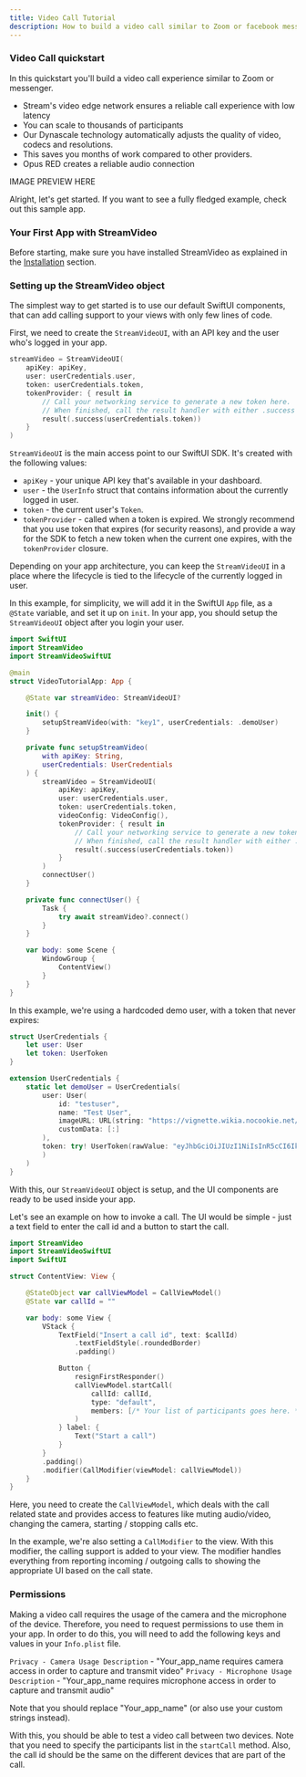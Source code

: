 ```yaml
---
title: Video Call Tutorial
description: How to build a video call similar to Zoom or facebook messenger
---
```


### Video Call quickstart

In this quickstart you'll build a video call experience similar to Zoom or messenger.

- Stream's video edge network ensures a reliable call experience with low latency
- You can scale to thousands of participants
- Our Dynascale technology automatically adjusts the quality of video, codecs and resolutions.
- This saves you months of work compared to other providers.
- Opus RED creates a reliable audio connection

IMAGE PREVIEW HERE

Alright, let's get started. If you want to see a fully fledged example, check out this sample app.

### Your First App with StreamVideo

Before starting, make sure you have installed StreamVideo as explained in the [Installation](../../basics/install.md) section.

### Setting up the StreamVideo object

The simplest way to get started is to use our default SwiftUI components, that can add calling support to your views with only few lines of code.

First, we need to create the `StreamVideoUI`, with an API key and the user who's logged in your app.

```swift
streamVideo = StreamVideoUI(
    apiKey: apiKey,
    user: userCredentials.user,
    token: userCredentials.token,
    tokenProvider: { result in
        // Call your networking service to generate a new token here.
        // When finished, call the result handler with either .success or .failure.
        result(.success(userCredentials.token))
    }
)
```

`StreamVideoUI` is the main access point to our SwiftUI SDK. It's created with the following values:

- `apiKey` - your unique API key that's available in your dashboard.
- `user` - the `UserInfo` struct that contains information about the currently logged in user.
- `token` - the current user's `Token`.
- `tokenProvider` - called when a token is expired. We strongly recommend that you use token that expires (for security reasons), and provide a way for the SDK to fetch a new token when the current one expires, with the `tokenProvider` closure.

Depending on your app architecture, you can keep the `StreamVideoUI` in a place where the lifecycle is tied to the lifecycle of the currently logged in user.

In this example, for simplicity, we will add it in the SwiftUI `App` file, as a `@State` variable, and set it up on `init`. In your app, you should setup the `StreamVideoUI` object after you login your user.

```swift
import SwiftUI
import StreamVideo
import StreamVideoSwiftUI

@main
struct VideoTutorialApp: App {

    @State var streamVideo: StreamVideoUI?

    init() {
        setupStreamVideo(with: "key1", userCredentials: .demoUser)
    }

    private func setupStreamVideo(
        with apiKey: String,
        userCredentials: UserCredentials
    ) {
        streamVideo = StreamVideoUI(
            apiKey: apiKey,
            user: userCredentials.user,
            token: userCredentials.token,
            videoConfig: VideoConfig(),
            tokenProvider: { result in
                // Call your networking service to generate a new token here.
                // When finished, call the result handler with either .success or .failure.
                result(.success(userCredentials.token))
            }
        )
        connectUser()
    }

    private func connectUser() {
        Task {
            try await streamVideo?.connect()
        }
    }

    var body: some Scene {
        WindowGroup {
            ContentView()
        }
    }
}
```

In this example, we're using a hardcoded demo user, with a token that never expires:

```swift
struct UserCredentials {
    let user: User
    let token: UserToken
}

extension UserCredentials {
    static let demoUser = UserCredentials(
        user: User(
            id: "testuser",
            name: "Test User",
            imageURL: URL(string: "https://vignette.wikia.nocookie.net/starwars/images/2/20/LukeTLJ.jpg")!,
            customData: [:]
        ),
        token: try! UserToken(rawValue: "eyJhbGciOiJIUzI1NiIsInR5cCI6IkpXVCJ9.eyJpc3MiOiJzdHJlYW0tdmlkZW8tZ29AdjAuMS4wIiwic3ViIjoidXNlci90ZXN0dXNlciIsImlhdCI6MTY2NjY5ODczMSwidXNlcl9pZCI6InRlc3R1c2VyIn0.h4lnaF6OFYaNPjeK8uFkKirR5kHtj1vAKuipq3A5nM0"
        )
    )
}
```

With this, our `StreamVideoUI` object is setup, and the UI components are ready to be used inside your app.

Let's see an example on how to invoke a call. The UI would be simple - just a text field to enter the call id and a button to start the call.

```swift
import StreamVideo
import StreamVideoSwiftUI
import SwiftUI

struct ContentView: View {

    @StateObject var callViewModel = CallViewModel()
    @State var callId = ""

    var body: some View {
        VStack {
            TextField("Insert a call id", text: $callId)
                .textFieldStyle(.roundedBorder)
                .padding()

            Button {
                resignFirstResponder()
                callViewModel.startCall(
                    callId: callId,
                    type: "default",
                    members: [/* Your list of participants goes here. */]
                )
            } label: {
                Text("Start a call")
            }
        }
        .padding()
        .modifier(CallModifier(viewModel: callViewModel))
    }
}
```

Here, you need to create the `CallViewModel`, which deals with the call related state and provides access to features like muting audio/video, changing the camera, starting / stopping calls etc.

In the example, we're also setting a `CallModifier` to the view. With this modifier, the calling support is added to your view. The modifier handles everything from reporting incoming / outgoing calls to showing the appropriate UI based on the call state.

### Permissions

Making a video call requires the usage of the camera and the microphone of the device. Therefore, you need to request permissions to use them in your app. In order to do this, you will need to add the following keys and values in your `Info.plist` file.

`Privacy - Camera Usage Description` - "Your_app_name requires camera access in order to capture and transmit video"
`Privacy - Microphone Usage Description` - "Your_app_name requires microphone access in order to capture and transmit audio"

Note that you should replace "Your_app_name" (or also use your custom strings instead).

With this, you should be able to test a video call between two devices. Note that you need to specify the participants list in the `startCall` method. Also, the call id should be the same on the different devices that are part of the call.
